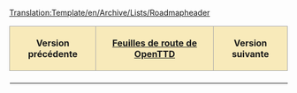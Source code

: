 <noinclude>[[Translation:Template/en/Archive/Lists/Roadmapheader]]</noinclude>
{| align="center"
|-
! style="border: 1px solid #aaaaaa; background-color: #F8EABA" | '''Version précédente'''
! style="border: 1px solid #aaaaaa; background-color: #F8EABA" | '''[[fr/Archive/Lists/Feuille de route|Feuilles de route de OpenTTD]]'''
! style="border: 1px solid #aaaaaa; background-color: #F8EABA" | '''Version suivante'''
|- 
| [[{{{precedent}}}/Fr|{{{precedent}}}]]
| '''{{{courant}}}'''
| [[{{{suivant}}}/Fr|{{{suivant}}}]]
|}

